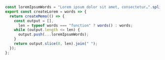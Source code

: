 ```js
const loremIpsumWords = "Lorem ipsum dolor sit amet, consectetur…".split(/\s+/);
export const createLorem = words => {
  return createMemo(() => {
    const output = [],
      len = typeof words === "function" ? words() : words;
    while (output.length <= len) {
      output.push(...loremIpsumWords);
    }
    return output.slice(0, len).join(" ");
  });
};
```